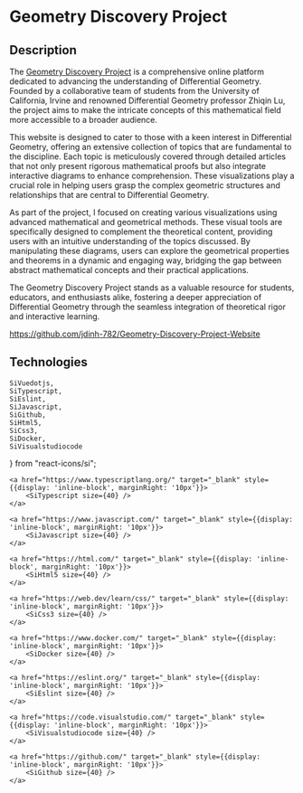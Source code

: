# Geometry Discovery Project


## Description
The [Geometry Discovery Project](https://gdp.math.uci.edu/) is a comprehensive online platform dedicated to advancing the understanding of Differential Geometry. Founded by a collaborative team of students from the University of California, Irvine and renowned Differential Geometry professor Zhiqin Lu, the project aims to make the intricate concepts of this mathematical field more accessible to a broader audience.

This website is designed to cater to those with a keen interest in Differential Geometry, offering an extensive collection of topics that are fundamental to the discipline. Each topic is meticulously covered through detailed articles that not only present rigorous mathematical proofs but also integrate interactive diagrams to enhance comprehension. These visualizations play a crucial role in helping users grasp the complex geometric structures and relationships that are central to Differential Geometry.

As part of the project, I focused on creating various visualizations using advanced mathematical and geometrical methods. These visual tools are specifically designed to complement the theoretical content, providing users with an intuitive understanding of the topics discussed. By manipulating these diagrams, users can explore the geometrical properties and theorems in a dynamic and engaging way, bridging the gap between abstract mathematical concepts and their practical applications.

The Geometry Discovery Project stands as a valuable resource for students, educators, and enthusiasts alike, fostering a deeper appreciation of Differential Geometry through the seamless integration of theoretical rigor and interactive learning.

https://github.com/jdinh-782/Geometry-Discovery-Project-Website


## Technologies
    SiVuedotjs,
    SiTypescript,
    SiEslint,
    SiJavascript,
    SiGithub,
    SiHtml5,
    SiCss3,
    SiDocker,
    SiVisualstudiocode
} from "react-icons/si";

<div>
    <a href="https://vuejs.org/" target="_blank" style={{display: 'inline-block', marginRight: '10px'}}>
        <SiVuedotjs size={40} />
    </a>

    <a href="https://www.typescriptlang.org/" target="_blank" style={{display: 'inline-block', marginRight: '10px'}}>
        <SiTypescript size={40} />
    </a>

    <a href="https://www.javascript.com/" target="_blank" style={{display: 'inline-block', marginRight: '10px'}}>
        <SiJavascript size={40} />
    </a>

    <a href="https://html.com/" target="_blank" style={{display: 'inline-block', marginRight: '10px'}}>
        <SiHtml5 size={40} />
    </a>

    <a href="https://web.dev/learn/css/" target="_blank" style={{display: 'inline-block', marginRight: '10px'}}>
        <SiCss3 size={40} />
    </a>

    <a href="https://www.docker.com/" target="_blank" style={{display: 'inline-block', marginRight: '10px'}}>
        <SiDocker size={40} />
    </a>

    <a href="https://eslint.org/" target="_blank" style={{display: 'inline-block', marginRight: '10px'}}>
        <SiEslint size={40} />
    </a>

    <a href="https://code.visualstudio.com/" target="_blank" style={{display: 'inline-block', marginRight: '10px'}}>
        <SiVisualstudiocode size={40} />
    </a>

    <a href="https://github.com/" target="_blank" style={{display: 'inline-block', marginRight: '10px'}}>
        <SiGithub size={40} />
    </a>
</div>
